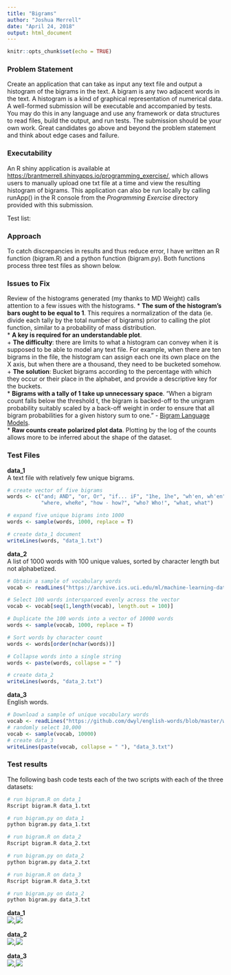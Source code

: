 ```yaml
---
title: "Bigrams"
author: "Joshua Merrell"
date: "April 24, 2018"
output: html_document
---
```


```r
knitr::opts_chunk$set(echo = TRUE)
```

### Problem Statement
Create an application that can take as input any text file and output a histogram of the bigrams in the text.
A bigram is any two adjacent words in the text. A histogram is a kind of graphical representation of numerical data.
A well-formed submission will be executable and accompanied by tests. You may do this in any language and use any framework or data structures to read files, build the output, and run tests. The submission should be your own work. Great candidates go above and beyond the problem statement and think about edge cases and failure.

### Executability
An R shiny application is available at [https://brantmerrell.shinyapps.io/programming_exercise/](https://brantmerrell.shinyapps.io/programming_exercise/), which allows users to manually upload one txt file at a time and view the resulting histogram of bigrams. This application can also be run locally by calling runApp() in the R console from the *Programming Exercise* directory provided with this submission.  

Test list:  

### Approach
To catch discrepancies in results and thus reduce error, I have written an R function (bigram.R) and a python function (bigram.py). Both functions process three test files as shown below.

### Issues to Fix
Review of the histograms generated (my thanks to MD Weight) calls attention to a few issues with the histograms. 
 * __The sum of the histogram's bars ought to be equal to 1__. This requires a normalization of the data (ie. divide each tally by the total number of bigrams) prior to calling the plot function, similar to a probability of mass distribution.  
 *   __A key is required for an understandable plot__.  
  +   __The difficulty__: there are limits to what a histogram can convey when it is supposed to be able to model any text file. For example, when there are ten bigrams in the file, the histogram can assign each one its own place on the X axis, but when there are a thousand, they need to be bucketed somehow.  
  +   __The solution__: Bucket bigrams according to the percentage with which they occur or their place in the alphabet, and provide a descriptive key for the buckets.  
 * __Bigrams with a tally of 1 take up unnecessary space__. “When a bigram count falls below the threshold t, the bigram is backed-off to the unigram probability suitably scaled by a back-off weight in order to ensure that all bigram probabilities for a given history sum to one.” - [Bigram Language Models](https://labrosa.ee.columbia.edu/doc/HTKBook21/node132.html).  
 * __Raw counts create polarized plot data__. Plotting by the log of the counts allows more to be inferred about the shape of the dataset.

### Test Files
**data_1**  
A text file with relatively few unique bigrams.
```r
# create vector of five bigrams
words <- c("and; AND", "or, Or", "if... iF", "1he, 1he", "wh'en, wh'en", "why, why", 
           "where, wheRe", "how - how?", "who? Who!", "what, what")

# expand five unique bigrams into 1000
words <- sample(words, 1000, replace = T)

# create data_1 document
writeLines(words, "data_1.txt")
```

**data_2**  
A list of 1000 words with 100 unique values, sorted by character length but not alphabetized.
```r
# Obtain a sample of vocabulary words
vocab <- readLines("https://archive.ics.uci.edu/ml/machine-learning-databases/bag-of-words/vocab.pubmed.txt")

# Select 100 words intersparced evenly across the vector
vocab <- vocab[seq(1,length(vocab), length.out = 100)]

# Duplicate the 100 words into a vector of 10000 words
words <- sample(vocab, 1000, replace = T)

# Sort words by character count
words <- words[order(nchar(words))]

# Collapse words into a single string
words <- paste(words, collapse = " ")

# create data_2
writeLines(words, "data_2.txt")
```

**data_3**  
English words.
```r
# Download a sample of unique vocabulary words
vocab <- readLines("https://github.com/dwyl/english-words/blob/master/words.txt?raw=true")
# randomly select 10,000
vocab <- sample(vocab, 10000)
# create data_3
writeLines(paste(vocab, collapse = " "), "data_3.txt")
```

### Test results
The following bash code tests each of the two scripts with each of the three datasets:
```r
# run bigram.R on data_1
Rscript bigram.R data_1.txt

# run bigram.py on data_1
python bigram.py data_1.txt

# run bigram.R on data_2
Rscript bigram.R data_2.txt

# run bigram.py on data_2
python bigram.py data_2.txt

# run bigram.R on data_3
Rscript bigram.R data_3.txt

# run bigram.py on data_2
python bigram.py data_3.txt
```


**data_1**  
![](gallery/R_data_1.png),![](gallery/py_data_1.png)  

**data_2**  
![](gallery/R_data_2.png),![](gallery/py_data_2.png)  

**data_3**  
![](gallery/R_data_3.png),![](gallery/py_data_3.png)  
